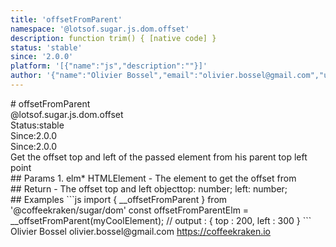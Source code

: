 ```yaml
---
title: 'offsetFromParent'
namespace: '@lotsof.sugar.js.dom.offset'
description: function trim() { [native code] }
status: 'stable'
since: '2.0.0'
platform: '[{"name":"js","description":""}]'
author: '{"name":"Olivier Bossel","email":"olivier.bossel@gmail.com","url":"https://coffeekraken.io"}'
---
```

<div class="docmap-mdx">
# offsetFromParent
<div class="_namespace">@lotsof.sugar.js.dom.offset</div>
<div class="_metas">
<div class="_status"><span class="_status-label">Status:</span><span class="_status-value -stable">stable</span></div>
<div class="_since"><span class="_since-label">Since:</span><span class="_since-value">2.0.0</span></div>
<div class="_since"><span class="_since-label">Since:</span><span class="_since-value">2.0.0</span></div>
</div>
<div class="_description">
Get the offset top and left of the passed element from his parent top left point
</div>
<div class="_params">
## Params
1. <span class="_name">elm<span class="_required">*</span></span><span class="_default"></span> <span class="_type">HTMLElement</span>
   - The element to get the offset from
</div>
<div class="_return">
## Return
- <span class="_description">The offset top and left object</span><span class="_default"></span><span class="_type">top: number; left: number;</span>
</div>
<div class="_examples">
## Examples
```js
import { __offsetFromParent } from '@coffeekraken/sugar/dom'
const offsetFromParentElm = __offsetFromParent(myCoolElement);
// output : { top : 200, left : 300 }
```
</div>
<div class="_author">
<span class="_name">Olivier Bossel</span>
<span class="_email">olivier.bossel@gmail.com</span>
<a href="https://coffeekraken.io" target="_blank" class="_url">https://coffeekraken.io</a>
</div>
</div>